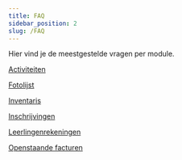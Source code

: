 ```yaml
---
title: FAQ
sidebar_position: 2
slug: /FAQ
---
```


Hier vind je de meestgestelde vragen per module. 

[Activiteiten](/activiteiten/FAQ/)

[Fotolijst](/fotolijst#faq)

[Inventaris](/inventaris/FAQ/)

[Inschrijvingen](/inschrijvingen/FAQ/)

[Leerlingenrekeningen](/leerlingenrekeningen/FAQ/)

[Openstaande facturen](/openstaande_facturen/FAQ/)



